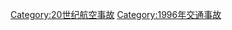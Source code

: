 {{Year by category
|m=1
|c=9
|d=9
|y=6
|cat=航空事故
|sortkey=Aviation accidents
|parent=20世纪航空事故
|subcat=1996年交通事故
}}
[[Category:20世纪航空事故|Category:20世纪航空事故]]
[[Category:1996年交通事故|Category:1996年交通事故]]